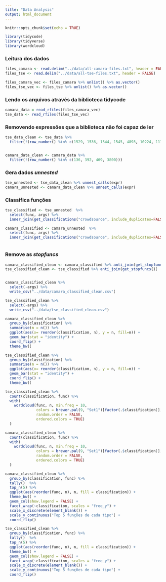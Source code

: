 ```yaml
---
title: "Data Analysis"
output: html_document
---
```


```r
knitr::opts_chunk$set(echo = TRUE)

library(tidycode)
library(tidyverse)
library(wordcloud)
```


### Leitura dos dados
```r
files_camara <- read.delim("../data/all-camara-files.txt", header = FALSE)
files_tse <- read.delim("../data/all-tse-files.txt", header = FALSE)

files_camara_vec <- files_camara %>% unlist() %>% as.vector()
files_tse_vec <- files_tse %>% unlist() %>% as.vector()
```


### Lendo os arquivos através da biblioteca tidycode
```r
camara_data = read_rfiles(files_camara_vec)
tse_data <- read_rfiles(files_tse_vec)
```


### Removendo expressões que a biblioteca não foi capaz de ler
```r
tse_data_clean <- tse_data %>%
  filter(!(row_number() %in% c(1529, 1536, 1544, 1545, 4893, 10224, 11149, 11151, 11154, 11165)))


camara_data_clean <- camara_data %>%
  filter(!(row_number() %in% c(136, 392, 469, 3800)))
```


### Gera dados _unnested_
```r
tse_unnested <- tse_data_clean %>% unnest_calls(expr)
camara_unnested <- camara_data_clean %>% unnest_calls(expr)
```

### Classifica funções
```r
tse_classified <- tse_unnested  %>%
  select(func, args) %>%
  inner_join(get_classifications("crowdsource", include_duplicates=FALSE))

camara_classified <- camara_unnested  %>%
  select(func, args) %>%
  inner_join(get_classifications("crowdsource", include_duplicates=FALSE))



```

### Remove as _stopfuncs_
```r
camara_classified_clean <- camara_classified %>% anti_join(get_stopfuncs())
tse_classified_clean <- tse_classified %>% anti_join(get_stopfuncs())


camara_classified_clean %>%
  select(-args) %>% 
  write_csv("../data/camara_classified_clean.csv")

tse_classified_clean %>%
  select(-args) %>% 
  write_csv("../data/tse_classified_clean.csv")
```


```r
camara_classified_clean %>%
  group_by(classification) %>%
  summarise(n = n()) %>%
  ggplot(aes(x= reorder(classification, n), y = n, fill=n)) +
  geom_bar(stat = "identity") +
  coord_flip() + 
  theme_bw()
```


```r
tse_classified_clean %>%
  group_by(classification) %>%
  summarise(n = n()) %>%
  ggplot(aes(x= reorder(classification, n), y = n, fill=n)) +
  geom_bar(stat = "identity") +
  coord_flip() + 
  theme_bw()
```


```r
tse_classified_clean %>%
  count(classification, func) %>%
  with(
    wordcloud(func, n, min.freq = 10,
              colors = brewer.pal(9, "Set1")[factor(.$classification)],
              random.order = FALSE,
              ordered.colors = TRUE)
  )
```



```r
camara_classified_clean %>%
  count(classification, func) %>%
  with(
    wordcloud(func, n, min.freq = 10,
              colors = brewer.pal(9, "Set1")[factor(.$classification)],
              random.order = FALSE,
              ordered.colors = TRUE)
  )
```

```r
camara_classified_clean %>%
  group_by(classification, func) %>% 
  tally()  %>%
  top_n(5) %>%
  ggplot(aes(reorder(func, n), n, fill = classification)) +
  theme_bw() +
  geom_col(show.legend = FALSE) +
  facet_wrap(~classification, scales = "free_y") +
  scale_x_discrete(element_blank()) +
  scale_y_continuous("Top 5 funções de cada tipo") +
  coord_flip()
```

```r
tse_classified_clean %>%
  group_by(classification, func) %>% 
  tally()  %>%
  top_n(5) %>%
  ggplot(aes(reorder(func, n), n, fill = classification)) +
  theme_bw() +
  geom_col(show.legend = FALSE) +
  facet_wrap(~classification, scales = "free_y") +
  scale_x_discrete(element_blank()) +
  scale_y_continuous("Top 5 funções de cada tipo") +
  coord_flip()
```




